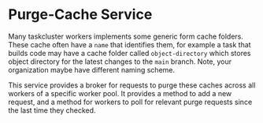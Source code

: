 
<ReferenceLinks api logs metrics />

# Purge-Cache Service

Many taskcluster workers implements some generic form cache folders.
These cache often have a `name` that identifies them, for example a task that builds code may have a cache folder called `object-directory` which stores object directory for the latest changes to the `main` branch.
Note, your organization maybe have different naming scheme.

This service provides a broker for requests to purge these caches across all workers of a specific worker pool.
It provides a method to add a new request, and a method for workers to poll for relevant purge requests since the last time they checked.
